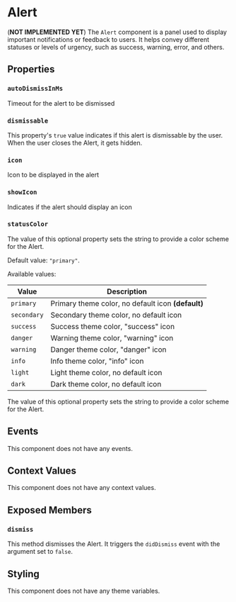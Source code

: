 
# Alert

(**NOT IMPLEMENTED YET**) The `Alert` component is a panel used to display important notifications or feedback to users. It helps convey different statuses or levels of urgency, such as success, warning, error, and others.

## Properties

### `autoDismissInMs`

Timeout for the alert to be dismissed

### `dismissable`

This property's `true` value indicates if this alert is dismissable by the user. When the user closes the Alert, it gets hidden.

### `icon`

Icon to be displayed in the alert

### `showIcon`

Indicates if the alert should display an icon

### `statusColor`

The value of this optional property sets the string to provide a color scheme for the Alert.

Default value: `"primary"`.

Available values:

| Value | Description |
| --- | --- |
| `primary` | Primary theme color, no default icon **(default)** |
| `secondary` | Secondary theme color, no default icon |
| `success` | Success theme color, "success" icon |
| `danger` | Warning theme color, "warning" icon |
| `warning` | Danger theme color, "danger" icon |
| `info` | Info theme color, "info" icon |
| `light` | Light theme color, no default icon |
| `dark` | Dark theme color, no default icon |


The value of this optional property sets the string to provide a color scheme for the Alert.

## Events

This component does not have any events.

## Context Values

This component does not have any context values.

## Exposed Members

### `dismiss`

This method dismisses the Alert. It triggers the `didDismiss` event with the argument set to `false`.

## Styling

This component does not have any theme variables.
